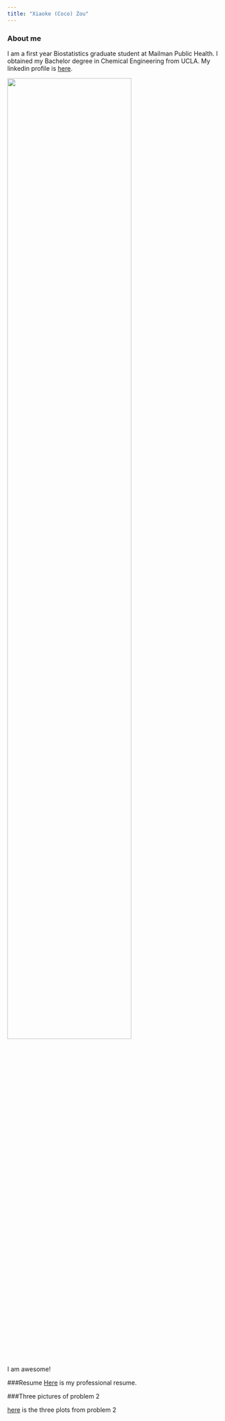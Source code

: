```yaml
---
title: "Xiaoke (Coco) Zou"
---
```


### About me

I am a first year Biostatistics graduate student at Mailman Public Health. I obtained my Bachelor degree in Chemical Engineering from UCLA. My linkedin profile is [here](https://www.linkedin.com/in/xiaoke-zou-8920a5b8/). 

<img src="./images/me.png" style="width:75%">

I am awesome!

###Resume
[Here](Resume.html) is my professional resume. 


###Three pictures of problem 2

[here](threeplots.html) is the three plots from problem 2

